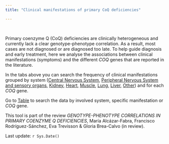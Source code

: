 ```yaml
---
title: "Clinical manifestations of primary CoQ deficiencies"

---
```


<!-- Global site tag (gtag.js) - Google Analytics -->
<script async src="https://www.googletagmanager.com/gtag/js?id=G-PR2Y8ZWQEW"></script>
<script>
  window.dataLayer = window.dataLayer || [];
  function gtag(){dataLayer.push(arguments);}
  gtag('js', new Date());

  gtag('config', 'G-PR2Y8ZWQEW');
</script>



<br>

Primary coenzyme Q (CoQ) deficiencies are clinically heterogeneous and currently lack a clear genotype-phenotype correlation. As a result, most cases are not diagnosed or are diagnosed too late. To help guide diagnosis and early treatment, here we analyse the associations between clinical manifestations (symptoms) and the different *COQ* genes that are reported in the literature.

In the tabs above you can search the frequency of clinical manifestations grouped by system ([Central Nervous System](CNS.html), [Peripheral Nervous System and sensory organs](PNS-Sensory.html), [Kidney](Kidney.html), [Heart](Heart.html), [Muscle](Muscle.html), [Lung](Lung.html), [Liver](Liver.html), [Other](Other.html)) and for each *COQ* gene.

Go to [Table](Table.html) to search the data by involved system, specific manifestation or *COQ* gene.

This tool is part of the review *GENOTYPE-PHENOTYPE CORRELATIONS IN PRIMARY COENZYME Q DEFICIENCIES*, María Alcázar-Fabra, Francisco Rodríguez-Sánchez, Eva Trevisson & Gloria Brea-Calvo (in review).  

Last update: `r Sys.Date()`

